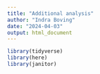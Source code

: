 ```yaml
---
title: "Additional analysis"
author: "Indra Boving"
date: "2024-04-03"
output: html_document
---
```



```r
library(tidyverse)
library(here)
library(janitor)
```

